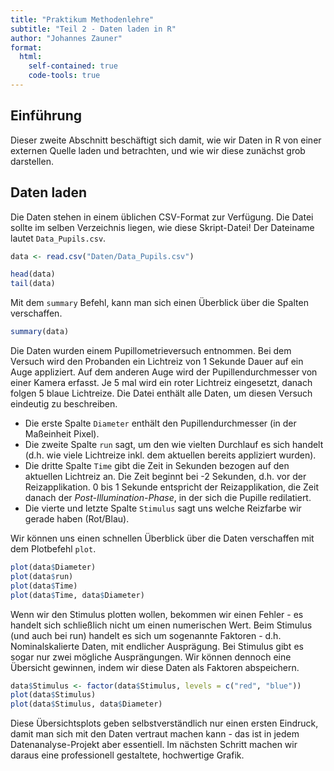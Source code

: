 ```yaml
---
title: "Praktikum Methodenlehre"
subtitle: "Teil 2 - Daten laden in R"
author: "Johannes Zauner"
format: 
  html:
    self-contained: true
    code-tools: true
---
```


## Einführung

Dieser zweite Abschnitt beschäftigt sich damit, wie wir Daten in R von einer externen Quelle laden und betrachten, und wie wir diese zunächst grob darstellen.

## Daten laden

Die Daten stehen in einem üblichen CSV-Format zur Verfügung. Die Datei sollte im selben Verzeichnis liegen, wie diese Skript-Datei! Der Dateiname lautet `Data_Pupils.csv`.

```r
data <- read.csv("Daten/Data_Pupils.csv")

head(data)
tail(data)
```

Mit dem `summary` Befehl, kann man sich einen Überblick über die Spalten verschaffen.

```r
summary(data)
```
Die Daten wurden einem Pupillometrieversuch entnommen. Bei dem Versuch wird den Probanden ein Lichtreiz von 1 Sekunde Dauer auf ein Auge appliziert. Auf dem anderen Auge wird der Pupillendurchmesser von einer Kamera erfasst. Je 5 mal wird ein roter Lichtreiz eingesetzt, danach folgen 5 blaue Lichtreize. Die Datei enthält alle Daten, um diesen Versuch eindeutig zu beschreiben.

- Die erste Spalte `Diameter` enthält den Pupillendurchmesser (in der Maßeinheit Pixel).
- Die zweite Spalte `run` sagt, um den wie vielten Durchlauf es sich handelt (d.h. wie viele Lichtreize inkl. dem aktuellen bereits appliziert wurden).
- Die dritte Spalte `Time` gibt die Zeit in Sekunden bezogen auf den aktuellen Lichtreiz an. Die Zeit beginnt bei -2 Sekunden, d.h. vor der Reizapplikation. 0 bis 1 Sekunde entspricht der Reizapplikation, die Zeit danach der *Post-Illumination-Phase*, in der sich die Pupille redilatiert.
- Die vierte und letzte Spalte `Stimulus` sagt uns welche Reizfarbe wir gerade haben (Rot/Blau).

Wir können uns einen schnellen Überblick über die Daten verschaffen mit dem Plotbefehl `plot`.

```r
plot(data$Diameter)
plot(data$run)
plot(data$Time)
plot(data$Time, data$Diameter)
```

Wenn wir den Stimulus plotten wollen, bekommen wir einen Fehler - es handelt sich schließlich nicht um einen numerischen Wert. Beim Stimulus (und auch bei run) handelt es sich um sogenannte Faktoren - d.h. Nominalskalierte Daten, mit endlicher Ausprägung. Bei Stimulus gibt es sogar nur zwei mögliche Ausprängungen. Wir können dennoch eine Übersicht gewinnen, indem wir diese Daten als Faktoren abspeichern.
```r
data$Stimulus <- factor(data$Stimulus, levels = c("red", "blue"))
plot(data$Stimulus)
plot(data$Stimulus, data$Diameter)
```

Diese Übersichtsplots geben selbstverständlich nur einen ersten Eindruck, damit man sich mit den Daten vertraut machen kann - das ist in jedem Datenanalyse-Projekt aber essentiell. Im nächsten Schritt machen wir daraus eine professionell gestaltete, hochwertige Grafik.
